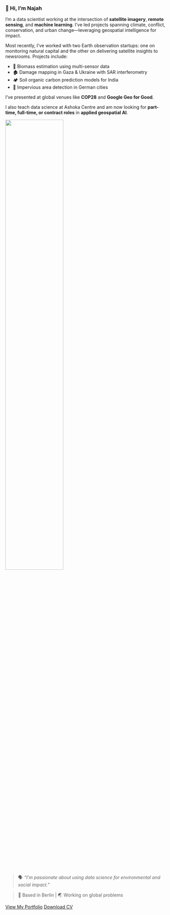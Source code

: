 <!-- ---
title: Najah Pokkiri
filters:
   - lightbox
lightbox: auto
about:
  template: solana
  # image-width: 15em
  image-shape: rounded
  links:
    - icon: linkedin
      text: LinkedIn
      href: https://www.linkedin.com/in/pokkiri
    - icon: github
      text: Github
      href: https://github.com/najahpokkiri

--- -->



:::: {layout="[60,40]"}
::: {#first-column}


### 👋 Hi, I’m Najah


I'm a data scientist working at the intersection of **satellite imagery**, **remote sensing**, and **machine learning**. I’ve led projects spanning climate, conflict, conservation, and urban change—leveraging geospatial intelligence for impact.

Most recently, I’ve worked with two Earth observation startups: one on monitoring natural capital and the other on delivering satellite insights to newsrooms. Projects include:

- 🌱 Biomass estimation using multi-sensor data  
- 🏚️ Damage mapping in Gaza & Ukraine with SAR interferometry  
- 🏕️ Soil organic carbon prediction models for India
- 🌆 Impervious area detection in German cities

I’ve presented at global venues like **COP28** and **Google Geo for Good**.

I also teach data science at Ashoka Centre and am now looking for **part-time, full-time, or contract roles** in **applied geospatial AI**.



:::

::: {#second-column}
![](IMG_9478.jpg){width=60%}
:::
::::


> 🗣️ _“I’m passionate about using data science for environmental and social impact.”_

> 📍 Based in Berlin | 🌏 Working on global problems

[View My Portfolio](portfolio.qmd){.btn .btn-primary}
[Download CV](docs/resume_najah_aib.pdf){.btn .btn-outline}


<!-- I’m a data scientist working at the intersection of satellite imagery, remote sensing, and machine learning. My background is in liberal arts from Ashoka University, India, and over the last few years, I’ve worked on geospatial projects across climate, conflict, conservation, and urban development.

I’ve worked with two Earth observation startups—one focused on monitoring natural capital, the other on satellite intelligence for media. My projects include estimating biomass using multi-sensor satellite data, mapping conflict damage in Gaza and Ukraine with SAR interferometry, and building ML models to predict soil carbon across Indian states.

Most of my work blends Earth observation with applied machine learning—things like deep learning on remote sensing data, time series modeling, and multi-resolution data fusion. I’ve also presented at conferences like COP28 and Google Geo for Good.

I currently also support teaching at the Ashoka Centre for Data Science. I’m open to part-time, contract, or full-time opportunities in geospatial data science—especially projects with real-world impact. -->

<!-- I am a data scientist with a keen interest in using remote sensing and machine learning to solve real-world problems. I graduated from Ashoka University in India with a liberal arts degree, and I have worked on data science projects in the domains of policy, urbanisation, climate, and sustainability.

Currently, I work as a data science consultant for an earth observation start up. In addition to this role, I've always enjoyed teaching others, so I jumped at the opportunity to take on a part-time teaching assistant position with the Professional and Executive Development Programme at the Ashoka Centre for Data Science and Analytics. This allows me to share my knowledge while continuing to build my career as a data science consultant. I am also actively looking for new opportunities in the geospatial data science domain. -->


<!-- --- -->
<!-- title: "Posts" -->
<!-- listing: -->
<!--   contents: posts -->
<!--   sort: "date desc" -->
<!--   type: default -->
<!--   categories: true -->
<!--   sort-ui: false -->
<!--   filter-ui: false -->
<!-- page-layout: full -->
<!-- title-block-banner: true -->
<!-- --- -->

